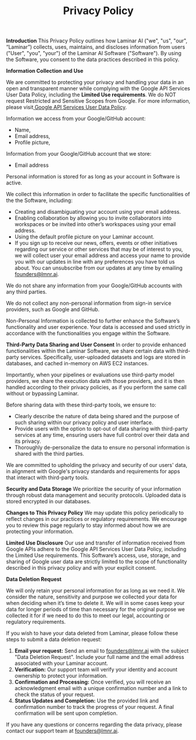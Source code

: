 ﻿---
title: Privacy Policy
---

**Introduction**
This Privacy Policy outlines how Laminar AI ("we", "us", "our", “Laminar”) collects, uses, maintains, and discloses information from users ("User", "you", "your") of the Laminar AI Software ("Software"). By using the Software, you consent to the data practices described in this policy.

**Information Collection and Use**

We are committed to protecting your privacy and handling your data in an open and transparent manner while complying with the Google API Services User Data Policy, including the **Limited Use requirements**. We do NOT request Restricted and Sensitive Scopes from Google. For more information, please visit[ ](https://developers.google.com/terms/api-services-user-data-policy#additional_requirements_for_specific_api_scopes)[Google API Services User Data Policy](https://developers.google.com/terms/api-services-user-data-policy#additional_requirements_for_specific_api_scopes).

Information we access from your Google/GitHub account:

- Name, 
- Email address,
- Profile picture,

Information from your Google/GitHub account that we store:
- Email address

Personal information is stored for as long as your account in Software is active.

We collect this information in order to facilitate the specific functionalities of the the Software, including:

- Creating and disambiguating your account using your email address.
- Enabling collaboration by allowing you to invite collaborators into workspaces or be invited into other’s workspaces using your email address.
- Using the default profile picture on your Laminar account.
- If you sign up to receive our news, offers, events or other initiatives regarding our service or other services that may be of interest to you, we will collect user your email address and access your name to provide you with our updates in line with any preferences you have told us about. You can unsubscribe from our updates at any time by emailing founders@lmnr.ai.

We do not share any information from your Google/GitHub accounts with any third parties.

We do not collect any non-personal information from sign-in service providers, such as Google and GitHub.

Non-Personal Information is collected to further enhance the Software’s functionality and user experience. Your data is accessed and used strictly in accordance with the functionalities you engage within the Software.

**Third-Party Data Sharing and User Consent**
In order to provide enhanced functionalities within the Laminar Software, we share certain data with third-party services. Specifically, user-uploaded datasets and logs are stored in databases, and cached in-memory on AWS EC2 instances.

Importantly, when your pipelines or evaluations use third-party model providers, we share the execution data with those providers, and it is then handled according to their privacy policies, as if you perform the same call without or bypassing Laminar.

Before sharing data with these third-party tools, we ensure to:

- Clearly describe the nature of data being shared and the purpose of such sharing within our privacy policy and user interface.
- Provide users with the option to opt-out of data sharing with third-party services at any time, ensuring users have full control over their data and its privacy.
- Thoroughly de-personalize the data to ensure no personal information is shared with the third parties.

We are committed to upholding the privacy and security of our users' data, in alignment with Google's privacy standards and requirements for apps that interact with third-party tools.

**Security and Data Storage**
We prioritize the security of your information through robust data management and security protocols. Uploaded data is stored encrypted in our databases.

**Changes to This Privacy Policy**
We may update this policy periodically to reflect changes in our practices or regulatory requirements. We encourage you to review this page regularly to stay informed about how we are protecting your information.

**Limited Use Disclosure**
Our use and transfer of information received from Google APIs adhere to the Google API Services User Data Policy, including the Limited Use requirements. This Software’s access, use, storage, and sharing of Google user data are strictly limited to the scope of functionality described in this privacy policy and with your explicit consent.

**Data Deletion Request**

We will only retain your personal information for as long as we need it. We consider the nature, sensitivity and purpose we collected your data for when deciding when it’s time to delete it. We will in some cases keep your data for longer periods of time than necessary for the original purpose we collected it for if we need to do this to meet our legal, accounting or regulatory requirements.

If you wish to have your data deleted from Laminar, please follow these steps to submit a data deletion request:

1. **Email your request:** Send an email to founders@lmnr.ai with the subject "Data Deletion Request". Include your full name and the email address associated with your Laminar account.
1. **Verification:** Our support team will verify your identity and account ownership to protect your information.
1. **Confirmation and Processing:** Once verified, you will receive an acknowledgment email with a unique confirmation number and a link to check the status of your request.
1. **Status Updates and Completion:** Use the provided link and confirmation number to track the progress of your request. A final confirmation will be sent upon completion.

If you have any questions or concerns regarding the data privacy, please contact our support team at founders@lmnr.ai.
